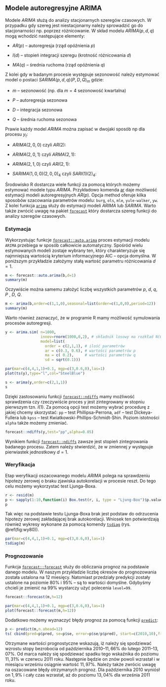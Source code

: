 ## Modele autoregresyjne ARIMA {#part_73}

Modele $ARIMA$ służą do analizy stacjonarnych szeregów czasowych. W przypadku
gdy szereg jest niestacjonarny należy sprowadzić go do stacjonarności np. poprzez
różnicowanie. W skład modelu $ARIMA(p, d, q)$ mogą wchodzić następujące elementy:

* $AR(p)$ -- autoregresja (rząd opóźnienia $p$)

* $I(d)$ -- stopień integracji szeregu (krotność różnicowania $d$)

* $MA(q)$ -- średnia ruchoma (rząd opóźnienia $q$)

Z kolei gdy w badanym procesie występuje sezonowość należy estymować model o
postaci $SARIMA(p, d, q)(P, D, Q)_m$ gdzie:

* $m$ -- sezonowość (np. dla $m = 4$ sezonowość kwartalna)

* $P$ -- autoregresja sezonowa

* $D$ -- integracja sezonowa

* $Q$ -- średnia ruchoma sezonowa

Prawie każdy model $ARIMA$ można zapisać w dwojaki sposób np dla procesu $y_t$:

* $ARIMA(2,0,0)$ czyli $AR(2)$:

\begin{equation}
y_t= \alpha_1 y_{t-1}+\alpha_2 y_{t-2}+\epsilon_t
(\#eq:ar01)
\end{equation}

* $ARIMA(2,0,1)$ czyli $ARMA(2,1)$:

\begin{equation}
y_t= \alpha_1 y_{t-1}+\alpha_2 y_{t-2}-\beta_1 \epsilon_{t-1}+\epsilon_t
(\#eq:ar02)
\end{equation}

* $ARIMA(2,1,0)$ czyli $ARI(2,1)$:

\begin{equation}
\Delta y_t= \alpha_1\Delta y_{t-1}+\alpha_2\Delta y_{t-2} +\epsilon_t
(\#eq:ar03)
\end{equation}

* $SARIMA(1,0,0)(2,0,0)_4$ czyli $SARI(1)(2)_4$:

\begin{equation}
y_t= \alpha_1 y_{t-1}+\alpha_2 y_{t-4}+\alpha_3 y_{t-8} +\epsilon_t
(\#eq:ar04)
\end{equation}

Środowisko R dostarcza wiele funkcji za pomocą których możemy estymować
modele typu $ARIMA$. Przykładowo komenda [ar](https://rdrr.io/r/stats/ar.html) daje możliwość estymacji modeli autoregresyjnych $AR(p)$. Opcja method oferuje kilka sposobów szacowania
parametrów modelu: `burg`, `ols`, `mle`, `yule-walker`, `yw`. Z kolei funkcja [`arima`](https://rdrr.io/r/stats/arima.html) służy do estymacji modeli $ARIMA$ lub $SARIMA$. Warto także
zwrócić uwagę na pakiet [`forecast`](https://rdrr.io/cran/forecast/) który dostarcza szereg funkcji do analizy szeregów czasowych.

### Estymacja {#part_731}

Wykorzystując funkcje [`forecast::auto.arima`](https://rdrr.io/cran/forecast/man/auto.arima.html) proces estymacji modelu `ARIMA`
przebiega w sposób całkowicie automatyczny. Spośród wielu estymowanych modeli zostaje wybrany ten, który charakteryzuje się najmniejszą wartością kryterium
informacyjnego AIC -- opcja domyślna. W poniższym przykładzie założymy stałą wartość parametru różnicowania $d=1$.
```r
m <- forecast::auto.arima(b,d=1)
summary(m)
```

Oczywiście można samemu założyć liczbę wszystkich parametrów $p$, $d$, $q$, $P$ , $D$, $Q$.
```r
m <- arima(b,order=c(1,1,0),seasonal=list(order=c(1,0,0),period=12))
summary(m)
```
Warto również zaznaczyć, że w programie R mamy możliwość symulowania procesów autoregresji.
```r
y <- arima.sim( n=1000,
                innov=rnorm(1000,0,2), # składnik losowy ma rozkład N(0,2)
                model=list(
                  order = c(2,1,1), # ilość parametrów
                  ar = c(0.3, 0.6), # wartości parametrów p
                  ma = c( 0.2),     # wartości parametrów q
                  sd = sqrt(0.1)))
```
```r
par(mar=c(4,4,1,1)+0.1, mgp=c(3,0.6,0),las=1)
plot(ts(y),type="l",col="SteelBlue")
```
```r
s <- arima(y,order=c(2,1,1))
s
```
Dzięki zastosowaniu funkcji [`forecast::ndiffs`](https://rdrr.io/cran/forecast/man/ndiffs.html) mamy możliwość sprawdzenia czy rzeczywiście proces y jest zintegrowany w stopniu pierwszym tzn. $I(1)$. Za pomocą opcji test możemy wybrać procedurę z jakiej chcemy skorzystać: `pp` -- test Phillipsa-Perrona, `adf` -- test Dickeya-Fullera lub `kpss` -- test Kwiatkowski-Phillips-Schmidt-Shin. Poziom istotności `alpha` także możemy zmieniać.
```r
forecast::ndiffs(y,test="pp",alpha=0.05)
```
Wynikiem funkcji [`forecast::ndiffs`](https://rdrr.io/cran/forecast/man/ndiffs.html) zawsze jest stopień zintegrowania badanego
procesu. Zatem należy stwierdzić, że w zmiennej $y$ występuje pierwiastek jednostkowy $d = 1$.

### Weryfikacja {#part_732}

Etap weryfikacji oszacowanego modelu $ARIMA$ polega na sprawdzeniu hipotezy zerowej o braku zjawiska autokorelacji w procesie reszt. Do tego celu możemy wykorzystać test Ljunga-Boxa.
```r
r <- resid(m)
p <- sapply(1:10,function(i) Box.test(r, i, type = "Ljung-Box")$p.value)
p
```

Tak więc na podstawie testu Ljunga-Boxa brak jest podstaw do odrzucenia hipotezy
zerowej zakładającej brak autokorelacji. Wniosek ten potwierdzają również wykresy
wykonane za pomocą komendy [`tsdiag`](https://rdrr.io/r/stats/tsdiag.html) (rys. \@ref(fig:wy80)).
```r
par(mar=c(4,4,1,1)+0.1, mgp=c(3,0.6,0),las=1)
tsdiag(m)
```


### Prognozowanie {#part_733}

Funkcja [`forecast::forecast`](https://rdrr.io/cran/forecast/man/forecast.html) służy do obliczania prognoz na podstawie danego
modelu. W naszym przykładzie liczbę okresów do prognozowania została ustalona
na $12$ miesięcy. Natomiast przedziały predykcji zostały ustalone na poziomie 80%
i $95\%$ -- są to wartości domyślne. Gdybyśmy chcieli je zmienić na $99\%$ wystarczy użyć polecenia `level=99`.
```r
forecast::forecast(m,h=12)
```
```r
par(mar=c(4,4,1,1)+0.1, mgp=c(3,0.6,0),las=1)
plot(forecast::forecast(m,h=12))
```
Dodatkowo możemy wyznaczyć błędy prognoz za pomocą funkcji [`predict`](https://rdrr.io/r/stats/predict.lm.html):
```r
p <- predict(m,n.ahead=12)
ts( cbind(pred=p$pred, se=p$se, error=p$se/p$pred), start=c(2010,10),freq=12)
```
Otrzymane wartości prognostyczne wskazują, iż należy się spodziewać wzrostu stopy
bezrobocia od października $2010$--$11,66\%$ do lutego 2011--$13,07\%$. Od marca
należy się spodziewać spadku tego wskaźnika do poziomu $11,31\%$ w czerwcu $2011$
roku. Następnie będzie on znów powoli wzrastał i w miesiącu wrześniu osiągnie
wartość $11,97\%$. Należy także zwrócic uwagę na oszacowane błędy otrzymanych
prognoz. Dla października 2010 wyniósł on $1,9\%$ i cały czas wzrastał, aż do poziomu $13,04\%$ dla września $2011$ roku.

